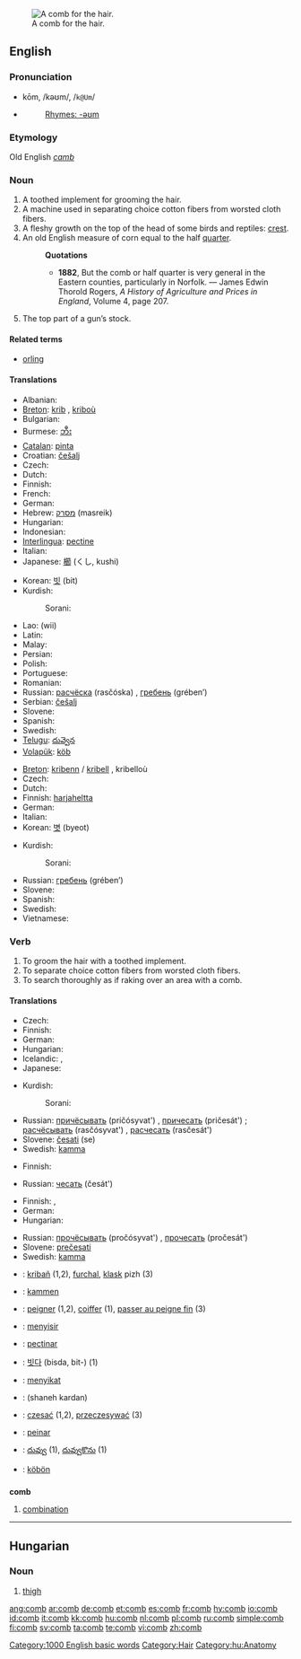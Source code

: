 {{see|ċomb}}
[[Image:Comb.png|thumb|right|A comb for the hair.]]
==English==

===Pronunciation===
* kōm, /kəʊm/, /<tt>k@Um</tt>/
* {{audio|en-us-comb.ogg|Audio (US)}}
*: [[Rhymes:English:-əʊm|Rhymes: -əʊm]]

===Etymology===
Old English ''[[camb]]''

===Noun===
{{en-noun}}

# A toothed implement for grooming the hair.
# A machine used in separating choice cotton fibers from worsted cloth fibers.
# A fleshy growth on the top of the head of some birds and reptiles: [[crest]].
# An old English measure of corn equal to the half [[quarter]].
#: '''Quotations'''
#:* '''1882''', But the comb or half quarter is very general in the Eastern counties, particularly in Norfolk. &mdash; James Edwin Thorold Rogers, ''A History of Agriculture and Prices in England'', Volume 4, page 207.
# The top part of a gun’s stock.

====Related terms====
* [[orling]]

====Translations====
{{trans-top|toothed implement for grooming the hair}}
* Albanian: {{t-|sq|krehër|m|xs=Albanian}}
* [[Breton]]: [[krib]] {{f}}, [[kriboù]] {{p}}
* Bulgarian: {{t+|bg|гребен|m|tr=greben|sc=Cyrl}}
* Burmese: [[ဘီး]]
* [[Catalan]]: [[pinta]] {{f}}
* Croatian: [[češalj]] {{m}}
* Czech: {{t-|cs|hřeben|m}}
* Dutch: {{t+|nl|kam|m}}
* Finnish: {{t+|fi|kampa}}
* French: {{t+|fr|peigne|m}}
* German: {{t+|de|Kamm|m}}
* Hebrew: [[מסרק]] (masreik) {{m}}
* Hungarian: {{t+|hu|fésű}}
* Indonesian: {{t+|id|sisir|xs=Indonesian}}
* [[Interlingua]]: [[pectine]]
* Italian: {{t+|it|pettine}}
* Japanese: [[櫛]] (くし, kushi)
{{trans-mid}}
* Korean: [[빗]] (bit)
* Kurdish:
*: Sorani: {{t|ku|شانه‌|tr=shAna|sc=KUchar}}
* Lao: {{Laoo|[[ຫວີ]]}} (wii)
* Latin: {{t-|la|pecten}}
* Malay: {{t-|ms|sikat|xs=Malay}}
* Persian: {{t+|fa|شانه|tr=shaneh|sc=fa-Arab|xs=Persian}}
* Polish: {{t+|pl|grzebień|m}}
* Portuguese: {{t+|pt|pente|m}}
* Romanian: {{t-|ro|pieptene|m}}
* Russian: [[расчёска]] (rasčóska) {{f}}, [[гребень]] (grében’) {{m}}
* Serbian: [[češalj]] {{m}}
* Slovene: {{t+|sl|glavnik|m}}
* Spanish: {{t+|es|peine|m}}
* Swedish: {{t+|sv|kam|c}}
* [[Telugu]]: [[దువ్వెన]]
* [[Volapük]]: [[köb]]
{{trans-bottom}}

{{trans-top|fleshy growth on the top of the head of some birds and reptiles}}
* [[Breton]]: [[kribenn]] / [[kribell]] {{f}}, kribelloù {{p}}
* Czech: {{t-|cs|hřebínek|m}}
* Dutch: {{t+|nl|kam|m}}
* Finnish: [[harjaheltta]]
* German: {{t+|de|Kamm|m}}
* Italian: {{t+|it|cresta|f}}
* Korean: [[볏]] (byeot)
{{trans-mid}}
* Kurdish:
*: Sorani: {{t|ku|پوپنه|tr=popna|sc=KUchar}} {{g|Kurdish}}
* Russian: [[гребень]] (grében’) {{m}}
* Slovene: {{t+|sl|greben|m}}
* Spanish: {{t+|es|cresta|f}}
* Swedish: {{t+|sv|kam|c}}
* Vietnamese: {{t+|vi|mào|xs=Vietnamese}}
{{trans-bottom}}

===Verb===
{{en-verb}}

# To groom the hair with a toothed implement.
# To separate choice cotton fibers from worsted cloth fibers.
# To search thoroughly as if raking over an area with a comb.

====Translations====
{{trans-top|to groom the hair with a toothed implement}}
* Czech: {{t-|cs|česat}}
* Finnish: {{t-|fi|kammata}}
* German: {{t+|de|kämmen}}
* Hungarian: {{t-|hu|fésül}}
* Icelandic: {{t+|is|greiða}}, {{t-|is|kemba}}
* Japanese: {{t|ja|解かす|tr=tokasu|sc=Jpan}}
{{trans-mid}}
* Kurdish:
*: Sorani: {{t|ku|داهێنان|tr=dAhaenAn|sc=KUchar}}
* Russian: [[причёсывать]] (pričósyvat') {{impf}}, [[причесать]] (pričesát') {{pf}}; [[расчёсывать]] (rasčósyvat') {{impf}}, [[расчесать]] (rasčesát') {{pf}}
* Slovene: [[česati]] (se)
* Swedish: [[kamma]]
{{trans-bottom}}

{{trans-top|to separate choice cotton fibers from worsted cloth fibers}}
* Finnish: {{t-|fi|kammata}}
{{trans-mid}}
* Russian: [[чесать]] (česát') {{impf}}
{{trans-bottom}}

{{trans-top|to search thoroughly as if raking over an area with a comb}}
* Finnish: {{t-|fi|kammata}}, {{t+|fi|haravoida}}
* German: {{t-|de|durchkämmen}}
* Hungarian: {{t|hu|átfésül}}
{{trans-mid}}
* Russian: [[прочёсывать]] (pročósyvat') {{impf}}, [[прочесать]] (pročesát') {{pf}}
* Slovene: [[prečesati]]
* Swedish: [[kamma]]
{{trans-bottom}}

{{checktrans-top}}
* {{ttbc|Breton}}: [[kribañ]] (1,2), [[furchal]], [[klask]] pizh (3)
* {{ttbc|Dutch}}: [[kammen]]
* {{ttbc|French}}: [[peigner]] (1,2), [[coiffer]] (1), [[passer au peigne fin]] (3)
* {{ttbc|Indonesian}}: [[sisir|menyisir]]
* {{ttbc|Interlingua}}: [[pectinar]]
* {{ttbc|Korean}}: [[빗다]] (bisda, bit-) (1)
* {{ttbc|Malay}}: [[sikat|menyikat]]
* {{ttbc|Persian}}: {{fa-Arab|[[شانه کردن]]}} (shaneh kardan)
* {{ttbc|Polish}}: [[czesać]] (1,2), [[przeczesywać]] (3)
* {{ttbc|Spanish}}: [[peinar]]
* {{ttbc|Telugu}}: [[దువ్వు]] (1), [[దువ్వుకొను]] (1)
* {{ttbc|Volapük}}: [[köbön]]
{{checktrans-bottom}}

==={{abbreviation}}===
'''comb'''

# [[combination]]

[[Category:1000 English basic words]]
[[Category:Hair]]

----

==Hungarian==

===Noun===
{{hu-noun|ok}}

# [[thigh]]

[[Category:hu:Anatomy]]

[[ang:comb]]
[[ar:comb]]
[[de:comb]]
[[et:comb]]
[[es:comb]]
[[fr:comb]]
[[hy:comb]]
[[io:comb]]
[[id:comb]]
[[it:comb]]
[[kk:comb]]
[[hu:comb]]
[[nl:comb]]
[[pl:comb]]
[[ru:comb]]
[[simple:comb]]
[[fi:comb]]
[[sv:comb]]
[[ta:comb]]
[[te:comb]]
[[vi:comb]]
[[zh:comb]]